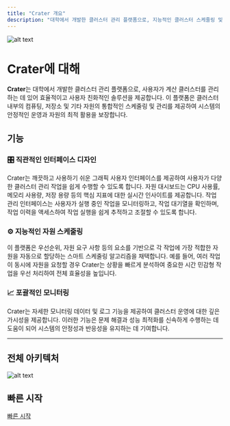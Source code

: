 ```yaml
---
title: "Crater 개요"
description: "대학에서 개발한 클러스터 관리 플랫폼으로, 지능적인 클러스터 스케줄링 및 모니터링을 제공합니다."
---
```

![alt text](./assets/icon.webp)

# Crater에 대해

**Crater**는 대학에서 개발한 클러스터 관리 플랫폼으로, 사용자가 계산 클러스터를 관리하는 데 있어 효율적이고 사용자 친화적인 솔루션을 제공합니다. 이 플랫폼은 클러스터 내부의 컴퓨팅, 저장소 및 기타 자원의 통합적인 스케줄링 및 관리를 제공하여 시스템의 안정적인 운영과 자원의 최적 활용을 보장합니다.

## 기능

### 🎛️ 직관적인 인터페이스 디자인
Crater는 깨끗하고 사용하기 쉬운 그래픽 사용자 인터페이스를 제공하여 사용자가 다양한 클러스터 관리 작업을 쉽게 수행할 수 있도록 합니다. 자원 대시보드는 CPU 사용률, 메모리 사용량, 저장 용량 등의 핵심 지표에 대한 실시간 인사이트를 제공합니다.
작업 관리 인터페이스는 사용자가 실행 중인 작업을 모니터링하고, 작업 대기열을 확인하며, 작업 이력을 액세스하여 작업 실행을 쉽게 추적하고 조절할 수 있도록 합니다.

### ⚙️ 지능적인 자원 스케줄링
이 플랫폼은 우선순위, 자원 요구 사항 등의 요소를 기반으로 각 작업에 가장 적합한 자원을 자동으로 할당하는 스마트 스케줄링 알고리즘을 채택합니다. 예를 들어, 여러 작업이 동시에 자원을 요청할 경우 Crater는 상황을 빠르게 분석하여 중요한 시간 민감형 작업을 우선 처리하여 전체 효율성을 높입니다.

### 📈 포괄적인 모니터링
Crater는 자세한 모니터링 데이터 및 로그 기능을 제공하여 클러스터 운영에 대한 깊은 가시성을 제공합니다. 이러한 기능은 문제 해결과 성능 최적화를 신속하게 수행하는 데 도움이 되어 시스템의 안정성과 반응성을 유지하는 데 기여합니다.

---
## 전체 아키텍처
![alt text](./assets/architecture.webp)

## 빠른 시작

[빠른 시작](./quick-start)